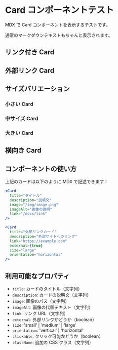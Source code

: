 # Card コンポーネントテスト

MDX で Card コンポーネントを表示するテストです。

<Card title="テストカード" description="これはテスト用のカードです。" />

通常のマークダウンテキストもちゃんと表示されます。

## リンク付き Card

<Card
  title="リンク付きカード"
  description="クリックするとリンクに移動します。"
  link="/"
/>

## 外部リンク Card

<Card
  title="外部リンクカード"
  description="外部サイトにリンクします。"
  link="https://docusaurus.io"
  external={true}
/>

## サイズバリエーション

### 小さい Card

<Card
  title="小さいカード"
  description="コンパクトなカードです。"
  size="small"
/>

### 中サイズ Card

<Card
  title="中サイズカード"
  description="標準的なサイズのカードです。"
  size="medium"
/>

### 大きい Card

<Card
  title="大きいカード"
  description="大きなサイズのカードです。"
  size="large"
/>

## 横向き Card

<Card
  title="横向きカード"
  description="横向きレイアウトのカードです。"
  orientation="horizontal"
  image="/img/docusaurus.png"
  imageAlt="Docusaurus Logo"
/>

## コンポーネントの使い方

上記のカードは以下のように MDX で記述できます：

```jsx
<Card
  title="タイトル"
  description="説明文"
  image="/img/image.png"
  imageAlt="画像の説明"
  link="/docs/link"
/>

<Card
  title="外部リンクカード"
  description="外部サイトへのリンク"
  link="https://example.com"
  external={true}
  size="large"
  orientation="horizontal"
/>
```

## 利用可能なプロパティ

- `title`: カードのタイトル（文字列）
- `description`: カードの説明文（文字列）
- `image`: 画像のパス（文字列）
- `imageAlt`: 画像の代替テキスト（文字列）
- `link`: リンク URL（文字列）
- `external`: 外部リンクかどうか（boolean）
- `size`: 'small' | 'medium' | 'large'
- `orientation`: 'vertical' | 'horizontal'
- `clickable`: クリック可能かどうか（boolean）
- `className`: 追加の CSS クラス（文字列）
